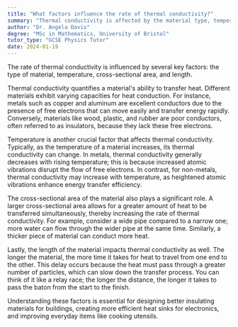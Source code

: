 ```yaml
---
title: "What factors influence the rate of thermal conductivity?"
summary: "Thermal conductivity is affected by the material type, temperature, cross-sectional area, and length, all of which play crucial roles in determining heat transfer efficiency."
author: "Dr. Angela Davis"
degree: "MSc in Mathematics, University of Bristol"
tutor_type: "GCSE Physics Tutor"
date: 2024-01-19
---
```


The rate of thermal conductivity is influenced by several key factors: the type of material, temperature, cross-sectional area, and length.

Thermal conductivity quantifies a material's ability to transfer heat. Different materials exhibit varying capacities for heat conduction. For instance, metals such as copper and aluminum are excellent conductors due to the presence of free electrons that can move easily and transfer energy rapidly. Conversely, materials like wood, plastic, and rubber are poor conductors, often referred to as insulators, because they lack these free electrons.

Temperature is another crucial factor that affects thermal conductivity. Typically, as the temperature of a material increases, its thermal conductivity can change. In metals, thermal conductivity generally decreases with rising temperature; this is because increased atomic vibrations disrupt the flow of free electrons. In contrast, for non-metals, thermal conductivity may increase with temperature, as heightened atomic vibrations enhance energy transfer efficiency.

The cross-sectional area of the material also plays a significant role. A larger cross-sectional area allows for a greater amount of heat to be transferred simultaneously, thereby increasing the rate of thermal conductivity. For example, consider a wide pipe compared to a narrow one; more water can flow through the wider pipe at the same time. Similarly, a thicker piece of material can conduct more heat.

Lastly, the length of the material impacts thermal conductivity as well. The longer the material, the more time it takes for heat to travel from one end to the other. This delay occurs because the heat must pass through a greater number of particles, which can slow down the transfer process. You can think of it like a relay race; the longer the distance, the longer it takes to pass the baton from the start to the finish.

Understanding these factors is essential for designing better insulating materials for buildings, creating more efficient heat sinks for electronics, and improving everyday items like cooking utensils.
    